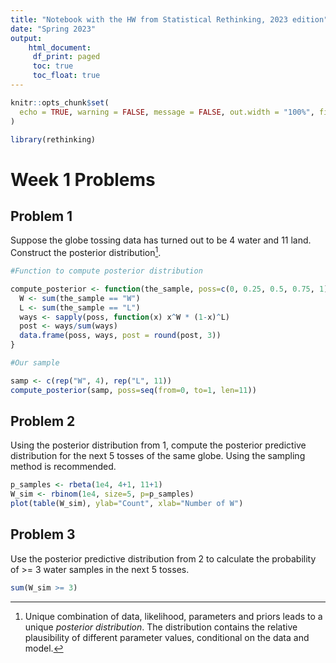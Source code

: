 ```yaml
---
title: "Notebook with the HW from Statistical Rethinking, 2023 edition"
date: "Spring 2023"
output: 
    html_document:
     df_print: paged
     toc: true
     toc_float: true
---
```


```r
knitr::opts_chunk$set(
  echo = TRUE, warning = FALSE, message = FALSE, out.width = "100%", fig.align = "center"
)
```

```r
library(rethinking)
```

# __Week 1 Problems__

## Problem 1

Suppose the globe tossing data has turned out to be 4 water and 11 land. Construct the posterior distribution[^1].

```r
#Function to compute posterior distribution

compute_posterior <- function(the_sample, poss=c(0, 0.25, 0.5, 0.75, 1)) {
  W <- sum(the_sample == "W")
  L <- sum(the_sample == "L")
  ways <- sapply(poss, function(x) x^W * (1-x)^L)
  post <- ways/sum(ways)
  data.frame(poss, ways, post = round(post, 3))
}

#Our sample

samp <- c(rep("W", 4), rep("L", 11))
compute_posterior(samp, poss=seq(from=0, to=1, len=11))
```

## Problem 2

Using the posterior distribution from 1, compute the posterior predictive distribution for the next 5 tosses of the same globe. Using the sampling method is recommended. 

```r
p_samples <- rbeta(1e4, 4+1, 11+1)
W_sim <- rbinom(1e4, size=5, p=p_samples)
plot(table(W_sim), ylab="Count", xlab="Number of W")
```

## Problem 3

Use the posterior predictive distribution from 2 to calculate the probability of >= 3 water samples in the next 5 tosses. 

```r
sum(W_sim >= 3)
```


[^1]: Unique combination of data, likelihood, parameters and priors leads to a unique _posterior distribution_. The distribution contains the relative plausibility of different parameter values, conditional on the data and model. 


